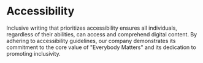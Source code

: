 # Accessibility

Inclusive writing that prioritizes accessibility ensures all individuals, regardless of their abilities, can access and comprehend digital content. By adhering to accessibility guidelines, our company demonstrates its commitment to the core value of "Everybody Matters" and its dedication to promoting inclusivity.